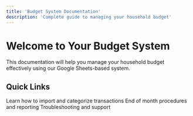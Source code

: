```yaml
---
title: 'Budget System Documentation'
description: 'Complete guide to managing your household budget'
---
```


# Welcome to Your Budget System

This documentation will help you manage your household budget effectively using our Google Sheets-based system.

## Quick Links

<CardGroup>
  <Card
    title="Daily Tasks"
    icon="calendar-day"
    href="/guides/daily-tasks/importing"
  >
    Learn how to import and categorize transactions
  </Card>
  <Card
    title="Monthly Tasks"
    icon="calendar"
    href="/guides/monthly-tasks/end-of-month"
  >
    End of month procedures and reporting
  </Card>
  <Card
    title="Need Help?"
    icon="question"
    href="/guides/troubleshooting/common-issues"
  >
    Troubleshooting and support
  </Card>
</CardGroup>
